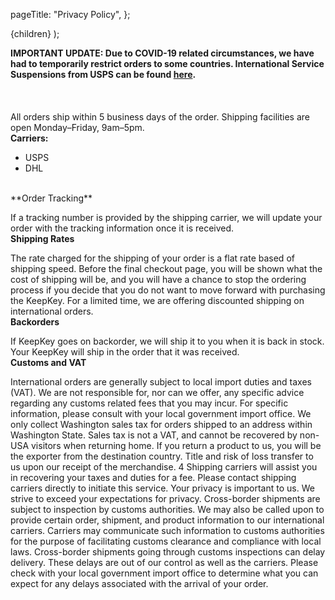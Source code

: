 
  pageTitle: "Privacy Policy",
};

  <BasicPageWrap meta={meta} heroBgImg={heroBgImg} pageTitle={meta.pageTitle}>
    {children}
  </BasicPageWrap>
);


**IMPORTANT UPDATE: Due to COVID-19 related circumstances, we have had to temporarily restrict orders to some countries. 
International Service Suspensions from USPS can be found [here](https://about.usps.com/newsroom/service-alerts/international/welcome.htm).**
<br/><br/><br/><br/>
All orders ship within 5 business days of the order. Shipping facilities are open Monday–Friday, 9am–5pm.
<br/>
**Carriers:**

* USPS
* DHL
<br/>
**Order Tracking**

If a tracking number is provided by the shipping carrier, we will update your order with the tracking information once it is received.
<br/>
**Shipping Rates**

The rate charged for the shipping of your order is a flat rate based of shipping speed. 
Before the final checkout page, you will be shown what the cost of shipping will be, and you will have a chance to stop the ordering process if you 
decide that you do not want to move forward with purchasing the KeepKey.
For a limited time, we are offering discounted shipping on international orders.
<br/>
**Backorders**

If KeepKey goes on backorder, we will ship it to you when it is back in stock. Your KeepKey will ship in the order that it was received.
<br/>
**Customs and VAT**

International orders are generally subject to local import duties and taxes (VAT). We are not responsible for, nor can we offer, any specific advice regarding any customs related fees that you may incur. For specific information, please consult with your local government import office.
We only collect Washington sales tax for orders shipped to an address within Washington State. Sales tax is not a VAT, and cannot be recovered by non-USA visitors when returning home.
If you return a product to us, you will be the exporter from the destination country. Title and risk of loss transfer to us upon our receipt of the merchandise. 4
Shipping carriers will assist you in recovering your taxes and duties for a fee. Please contact shipping carriers directly to initiate this service.
Your privacy is important to us. We strive to exceed your expectations for privacy. 
Cross-border shipments are subject to inspection by customs authorities. We may also be called upon to provide certain order, shipment, and product information to our international carriers. 
Carriers may communicate such information to customs authorities for the purpose of facilitating customs clearance and compliance with local laws.
Cross-border shipments going through customs inspections can delay delivery. These delays are out of our control as well as the carriers. 
Please check with your local government import office to determine what you can expect for any delays associated with the arrival of your order.